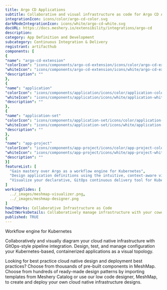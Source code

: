 ```yaml
---
title: Argo CD Applications
subtitle: Collaborative and visual infrastructure as code for Argo CD Applications
integrationIcon: icons/color/argo-cd-color.svg
darkModeIntegrationIcon: icons/white/argo-cd-white.svg
docURL: https://docs.meshery.io/extensibility/integrations/argo-cd
description: 
category: App Definition and Development
subcategory: Continuous Integration & Delivery
registrant: artifacthub
components: [
{
"name": "argo-cd-extension"
"colorIcon": "icons/components/argo-cd-extension/icons/color/argo-cd-extension-color.svg"
"whiteIcon": "icons/components/argo-cd-extension/icons/white/argo-cd-extension-white.svg"
"description": ""
},
{
"name": "application"
"colorIcon": "icons/components/application/icons/color/application-color.svg"
"whiteIcon": "icons/components/application/icons/white/application-white.svg"
"description": ""
},
{
"name": "application-set"
"colorIcon": "icons/components/application-set/icons/color/application-set-color.svg"
"whiteIcon": "icons/components/application-set/icons/white/application-set-white.svg"
"description": ""
},
{
"name": "app-project"
"colorIcon": "icons/components/app-project/icons/color/app-project-color.svg"
"whiteIcon": "icons/components/app-project/icons/white/app-project-white.svg"
"description": ""
}]
featureList: [
  "Gain mastery over Argo as a workflow engine for Kubernetes",
  "Design application definitions using the intuitive, context-aware visual designer, MeshMap.",
  "Visualize your declarative, GitOps continuous delivery tool for Kubernetes."
]
workingSlides: [
  ../_images/meshmap-visualizer.png,
  ../_images/meshmap-designer.png
]
howItWorks: Collaborative Infrastructure as Code
howItWorksDetails: Collaboratively manage infrastructure with your coworkers synchronously sharing the same designs.
published: TRUE
---
```

<p>
Workflow engine for Kubernetes
</p>
<p>
    Collaboratively and visually diagram your cloud native infrastructure with GitOps-style pipeline integration. Design, test, and manage configuration your Kubernetes-based, containerized applications as a visual topology.
</p>
<p>
    Looking for best practice cloud native design and deployment best practices? Choose from thousands of pre-built components in MeshMap. Choose from hundreds of ready-made design patterns by importing templates from Meshery Catalog or use our low code designer, MeshMap, to create and deploy your own cloud native infrastructure designs.
</p>
